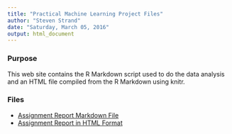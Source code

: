 ```yaml
---
title: "Practical Machine Learning Project Files"
author: "Steven Strand"
date: "Saturday, March 05, 2016"
output: html_document
---
```


### Purpose

This web site contains the R Markdown script used to do the data analysis and an HTML file compiled from the R Markdown using knitr.

### Files
* [Assignment Report Markdown File](http://srscell.github.io/machlearn/strand-practical-machine-learning-assignment.Rmd)
* [Assignment Report in HTML Format](http://srscell.github.io/machlearn/strand-practical-machine-learning-assignment.html)
